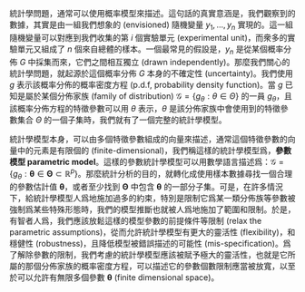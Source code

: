 
統計學問題，通常可以使用概率模型來描述。這句話的真實意涵是，我們觀察到的數據，其實是由一組我們想象的 (envisioned) 隨機變量 $y_1, \dots, y_n$ 實現的。這一組隨機變量可以對應到我們收集的第 $i$ 個實驗單元 (experimental unit)，而衆多的實驗單元又組成了 $n$ 個來自總體的樣本。一個最常見的假設是，$y_n$ 是從某個概率分佈 $G$ 中採集而來，它們之間相互獨立 (drawn independently)。那麼我們關心的統計學問題，就起源於這個概率分佈 $G$ 本身的不確定性 (uncertainty)。我們使用 $g$ 表示該概率分佈的概率密度方程 (p.d.f, probability density function)。當 $g$ 已知是屬於某個分佈家族 (family of distribution) $\mathcal{G} = \{ g_\theta : \theta \in \Theta \}$ 的一員 $g_\theta$，且該概率分佈方程的特徵參數可以用 $\theta$ 表示，$\theta$ 是該分佈家族中會使用到的特徵參數集合 $\Theta$ 的一個子集時，我們就有了一個完整的統計學模型。

統計學模型本身，可以由多個特徵參數組成的向量來描述，通常這個特徵參數的向量中的元素是有限個的 (finite-dimensional)，我們稱這樣的統計學模型爲，**參數模型 parametric model**。這樣的參數統計學模型可以用數學語言描述爲：$\mathcal{G} = \{ g_\theta : \mathbf{\theta} \in \mathbf{\Theta} \subset \mathbb{R}^p \}$。那麼統計分析的目的，就轉化成使用樣本數據尋找一個合理的參數估計值 $\mathbf{\theta}$，或者至少找到 $\mathbf{\Theta}$ 中包含 $\mathbf{\theta}$ 的一部分子集。可是，在許多情況下，給統計學模型人爲地施加過多的約束，特別是限制它爲某一類分佈族等參數被強制爲某些特殊形態時，我們的模型推斷也就被人爲地施加了範圍和限制。於是，有智者人爲，我們應該放鬆這樣的模型參數的前提條件等限制 (relax the parametric assumptions)，從而允許統計學模型有更大的靈活性 (flexibility)，和穩健性 (robustness)，且降低模型被錯誤描述的可能性 (mis-specification)。爲了解除參數的限制，我們考慮的統計學模型應該被賦予極大的靈活性，也就是它所屬的那個分佈家族的概率密度方程，可以描述它的參數個數限制應當被放寬，以至於可以允許有無限多個參數 $\mathbf{\theta}$ (finite dimensional space)。